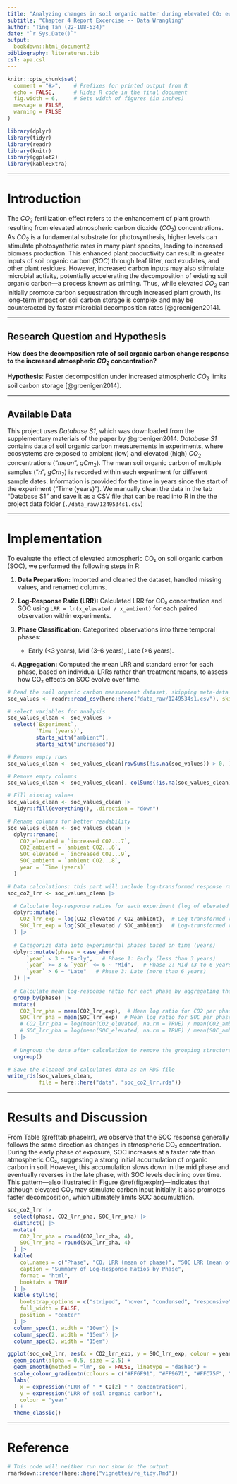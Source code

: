 ```yaml
---
title: "Analyzing changes in soil organic matter during elevated CO₂ experiments"
subtitle: "Chapter 4 Report Excercise -- Data Wrangling"
author: "Ting Tan (22-108-534)"
date: "`r Sys.Date()`"
output:
  bookdown::html_document2
bibliography: literatures.bib
csl: apa.csl
---
```


```r
knitr::opts_chunk$set(
  comment = "#>",    # Prefixes for printed output from R
  echo = FALSE,      # Hides R code in the final document
  fig.width = 6,     # Sets width of figures (in inches)
  message = FALSE,
  warning = FALSE
)

library(dplyr)
library(tidyr)
library(readr)
library(knitr)
library(ggplot2)
library(kableExtra)
```

---

# Introduction

The $CO_2$ fertilization effect refers to the enhancement of plant growth resulting from elevated atmospheric carbon dioxide ($CO_2$) concentrations. As $CO_2$ is a fundamental substrate for photosynthesis, higher levels can stimulate photosynthetic rates in many plant species, leading to increased biomass production. This enhanced plant productivity can result in greater inputs of soil organic carbon ($SOC$) through leaf litter, root exudates, and other plant residues. However, increased carbon inputs may also stimulate microbial activity, potentially accelerating the decomposition of existing soil organic carbon—a process known as priming. Thus, while elevated $CO_2$ can initially promote carbon sequestration through increased plant growth, its long-term impact on soil carbon storage is complex and may be counteracted by faster microbial decomposition rates [@groenigen2014].

---

## Research Question and Hypothesis

**How does the decomposition rate of soil organic carbon change response to the increased atmospheric $CO_2$ concentration?**

**Hypothesis**: Faster decomposition under increased atmospheric $CO_2$  limits soil carbon storage [@groenigen2014].

---

## Available Data

This project uses *Database S1*, which was downloaded from the supplementary materials of the paper by @groenigen2014. *Database S1* contains data of soil organic carbon measurements in experiments, where ecosystems  are exposed to ambient (low) and elevated (high) $CO_2$ concentrations ("$mean$", $g C m_2$). The mean soil organic carbon  of multiple samples (“$n$”, $g C m_2$) is recorded within each experiment for different sample dates. Information  is provided for the time in years since the start of the experiment (“Time (years)”). We manually clean the data in the tab “Database S1” and save it  as a CSV file that can be read into R in the the project data folder (`./data_raw/1249534s1.csv`)

---

# Implementation

To evaluate the effect of elevated atmospheric CO₂ on soil organic carbon (SOC), we performed the following steps in R:

1. **Data Preparation:** Imported and cleaned the dataset, handled missing values, and renamed columns.
2. **Log-Response Ratio (LRR):** Calculated LRR for CO₂ concentration and SOC using
   `LRR = ln(x_elevated / x_ambient)` for each paired observation within experiments.
3. **Phase Classification:** Categorized observations into three temporal phases:

   * Early (<3 years), Mid (3–6 years), Late (>6 years).
4. **Aggregation:** Computed the mean LRR and standard error for each phase, based on individual LRRs rather than treatment means, to assess how CO₂ effects on SOC evolve over time.

```r
# Read the soil organic carbon measurement dataset, skipping meta-data
soc_values <- readr::read_csv(here::here("data_raw/1249534s1.csv"), skip = 3)

# select variables for analysis
soc_values_clean <- soc_values |>
  select(`Experiment`,
         `Time (years)`,
         starts_with("ambient"), 
         starts_with("increased"))

# Remove empty rows
soc_values_clean <- soc_values_clean[rowSums(!is.na(soc_values)) > 0, ]

# Remove empty columns
soc_values_clean <- soc_values_clean[, colSums(!is.na(soc_values_clean)) > 0]

# Fill missing values
soc_values_clean <- soc_values_clean |> 
  tidyr::fill(everything(), .direction = "down")

# Rename columns for better readability
soc_values_clean <- soc_values_clean |>
  dplyr::rename(
    CO2_elevated = `increased CO2...7`, 
    CO2_ambient = `ambient CO2...6`,      
    SOC_elevated = `increased CO2...9`,   
    SOC_ambient = `ambient CO2...8`,
    year = `Time (years)`
  ) 
```


```r
# Data calculations: this part will include log-transformed response ratios (LRR) for CO2 and SOC
soc_co2_lrr <- soc_values_clean |>

  # Calculate log-response ratios for each experiment (log of elevated / ambient)
  dplyr::mutate(
    CO2_lrr_exp = log(CO2_elevated / CO2_ambient),  # Log-transformed ratio for CO2
    SOC_lrr_exp = log(SOC_elevated / SOC_ambient)   # Log-transformed ratio for SOC
  ) |>
  
  # Categorize data into experimental phases based on time (years)
  dplyr::mutate(phase = case_when(
      `year` < 3 ~ "Early",   # Phase 1: Early (less than 3 years)
      `year` >= 3 & `year` <= 6 ~ "Mid",   # Phase 2: Mid (3 to 6 years)
      `year` > 6 ~ "Late"   # Phase 3: Late (more than 6 years)
  )) |>
  
  # Calculate mean log-response ratio for each phase by aggregating the data
  group_by(phase) |>
  mutate(
    CO2_lrr_pha = mean(CO2_lrr_exp),  # Mean log ratio for CO2 per phase
    SOC_lrr_pha = mean(SOC_lrr_exp)  # Mean log ratio for SOC per phase
    # CO2_lrr_pha = log(mean(CO2_elevated, na.rm = TRUE) / mean(CO2_ambient, na.rm = TRUE)),  # Mean log ratio for CO2 per phase
    # SOC_lrr_pha = log(mean(SOC_elevated, na.rm = TRUE) / mean(SOC_ambient, na.rm = TRUE))   # Mean log ratio for SOC per phase
  ) |> 
  
  # Ungroup the data after calculation to remove the grouping structure
  ungroup()

# Save the cleaned and calculated data as an RDS file
write_rds(soc_values_clean, 
          file = here::here("data", "soc_co2_lrr.rds"))


```
---

# Results and Discussion

From Table \@ref(tab:phaselrr), we observe that the SOC response generally follows the same direction as changes in atmospheric CO₂ concentration. During the early phase of exposure, SOC increases at a faster rate than atmospheric CO₂, suggesting a strong initial accumulation of organic carbon in soil. However, this accumulation slows down in the mid phase and eventually reverses in the late phase, with SOC levels declining over time. This pattern—also illustrated in Figure \@ref(fig:explrr)—indicates that although elevated CO₂ may stimulate carbon input initially, it also promotes faster decomposition, which ultimately limits SOC accumulation.

```r

soc_co2_lrr |>
  select(phase, CO2_lrr_pha, SOC_lrr_pha) |>  
  distinct() |>
  mutate(
    CO2_lrr_pha = round(CO2_lrr_pha, 4),
    SOC_lrr_pha = round(SOC_lrr_pha, 4)
  ) |>
  kable(
    col.names = c("Phase", "CO₂ LRR (mean of phase)", "SOC LRR (mean of phase)"),
    caption = "Summary of Log-Response Ratios by Phase",
    format = "html",
    booktabs = TRUE
  ) |>
  kable_styling(
    bootstrap_options = c("striped", "hover", "condensed", "responsive"),
    full_width = FALSE,
    position = "center"
  ) |>
  column_spec(1, width = "10em") |>
  column_spec(2, width = "15em") |>
  column_spec(3, width = "15em")
```

```r
ggplot(soc_co2_lrr, aes(x = CO2_lrr_exp, y = SOC_lrr_exp, colour = year)) +
  geom_point(alpha = 0.5, size = 2.5) +
  geom_smooth(method = "lm", se = FALSE, linetype = "dashed") +
  scale_colour_gradientn(colours = c("#FF6F91", "#FF9671", "#FFC75F", "#F9F871", "#82CD47", "#47B5FF", "#845EC2")) +
  labs(
    x = expression("LRR of " * CO[2] * " concentration"),
    y = expression("LRR of soil organic carbon"),
    colour = "year"
  ) +
  theme_classic()

```

---

# Reference
```r
# This code will neither run nor show in the output
rmarkdown::render(here::here("vignettes/re_tidy.Rmd"))
```


